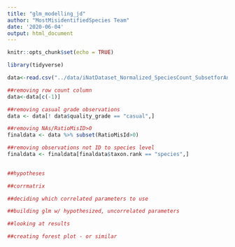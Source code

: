 ```yaml
---
title: "glm_modelling_jd"
author: "MostMisidentifiedSpecies Team"
date: '2020-06-04'
output: html_document
---
```


```r
knitr::opts_chunk$set(echo = TRUE)
```

```r
library(tidyverse)

data<-read.csv("../data/iNatDataset_Normalized_SpeciesCount_SubsetforAnalysis.csv")

```

```r
##removing row count column
data<-data[c(-1)]

##removing casual grade observations
data <- data[! data$quality_grade == "casual",]

##removing NAs/RatioMisID>0
finaldata <- data %>% subset(RatioMisId>0)

##removing observations not ID to species level
finaldata <- finaldata[finaldata$taxon.rank == "species",]
  
```

```r

##hypotheses

```

```r

##corrmatrix

##deciding which correlated parameters to use

```

```r

##building glm w/ hypothesized, uncorrelated parameters

##looking at results

```

```r

##creating forest plot - or similar

```